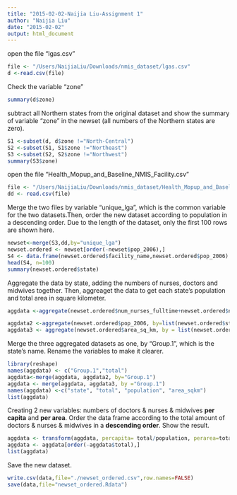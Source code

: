 ```yaml
---
title: "2015-02-02-Naijia Liu-Assignment 1"
author: "Naijia Liu"
date: "2015-02-02"
output: html_document
---
```

open the file "lgas.csv"
```r
file <- "/Users/NaijiaLiu/Downloads/nmis_dataset/lgas.csv"
d <-read.csv(file)
```
Check the variable "zone" 
```r
summary(d$zone)
```

subtract all Northern states from the original dataset and show the summary of variable "zone" in the newset (all numbers of the Northern states are zero). 
```r
S1 <-subset(d, d$zone !="North-Central")
S2 <-subset(S1, S1$zone !="Northeast")
S3 <-subset(S2, S2$zone !="Northwest")
summary(S3$zone)
```

open the file "Health_Mopup_and_Baseline_NMIS_Facility.csv"
```r
file <- "/Users/NaijiaLiu/Downloads/nmis_dataset/Health_Mopup_and_Baseline_NMIS_Facility.csv"
dd <- read.csv(file)
```

Merge the two files by variable "unique_lga", which is the common variable for the two datasets.Then, order the new dataset according to population in a descending order.
Due to the length of the dataset, only the first 100 rows are shown here.
```r
newset<-merge(S3,dd,by="unique_lga")
newset.ordered <- newset[order(-newset$pop_2006),]
S4 <- data.frame(newset.ordered$facility_name,newset.ordered$pop_2006)
head(S4, n=100)
summary(newset.ordered$state)
```

Aggregate the data by state, adding the numbers of nurses, doctors and midwives together. Then, aggreaget the data to get each state's population and total area in square kilometer.
```r
aggdata <-aggregate(newset.ordered$num_nurses_fulltime+newset.ordered$num_doctors_fulltime+newset.ordered$num_nursemidwives_fulltime ~ newset.ordered$state, data = newset.ordered, FUN=sum, na.rm=TRUE)

aggdata2 <-aggregate(newset.ordered$pop_2006, by=list(newset.ordered$state), FUN=sum, na.rm=TRUE)
aggdata3 <- aggregate(newset.ordered$area_sq_km, by = list(newset.ordered$state), FUN=sum, na.rm=TRUE)
```

Merge the three aggregated datasets as one, by "Group.1", which is the state's name. Rename the variables to make it clearer.
```r
library(reshape)
names(aggdata) <- c("Group.1","total")
aggdata<-merge(aggdata, aggdata2, by="Group.1")
aggdata <- merge(aggdata, aggdata3, by ="Group.1")
names(aggdata) <-c("state", "total", "population", "area_sqkm")
list(aggdata)
```

Creating 2 new variables: numbers of doctors & nurses & midwives **per capita** and **per area**. Order the data frame according to the total amount of doctors & nurses & midwives in a **descending order**. Show the result.  
```r
aggdata <- transform(aggdata, percapita= total/population, perarea=total/area_sqkm)
aggdata <- aggdata[order(-aggdata$total),]
list(aggdata)
```

Save the new dataset. 
```r
write.csv(data,file="./newset_ordered.csv",row.names=FALSE)
save(data,file="newset_ordered.Rdata")
```



